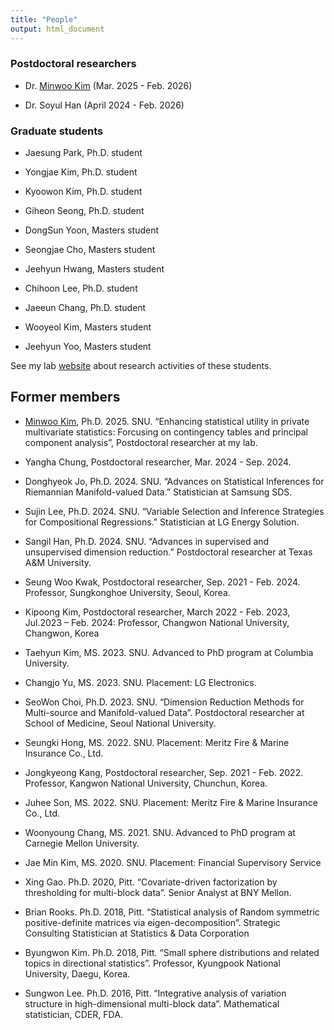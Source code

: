 ```yaml
---
title: "People"
output: html_document
---
```


### Postdoctoral researchers 

- Dr. [Minwoo Kim](https://sites.google.com/view/mwkim-stat) (Mar. 2025 - Feb. 2026)

- Dr. Soyul Han (April 2024 - Feb. 2026)

### Graduate students 
 
- Jaesung Park, Ph.D. student

- Yongjae Kim, Ph.D. student  

- Kyoowon Kim, Ph.D. student

- Giheon Seong, Ph.D. student

- DongSun Yoon, Masters student 

- Seongjae Cho, Masters student

- Jeehyun Hwang, Masters student

- Chihoon Lee, Ph.D. student

- Jaeeun Chang, Ph.D. student

- Wooyeol Kim, Masters student

- Jeehyun Yoo, Masters student

See my lab [website](https://statlet.github.io) about research activities of these students.


## Former members 

- [Minwoo Kim](https://sites.google.com/view/mwkim-stat), Ph.D. 2025. SNU. "Enhancing statistical utility in private multivariate statistics: Forcusing on contingency tables and principal component analysis", Postdoctoral researcher at my lab. 

- Yangha Chung, Postdoctoral researcher, Mar. 2024 - Sep. 2024.

- Donghyeok Jo, Ph.D. 2024. SNU. "Advances on Statistical Inferences for Riemannian Manifold-valued Data." Statistician at Samsung SDS.

- Sujin Lee, Ph.D. 2024. SNU. "Variable Selection and Inference Strategies for Compositional Regressions." Statistician at LG Energy Solution.

- Sangil Han, Ph.D. 2024. SNU. "Advances in supervised and unsupervised dimension reduction." Postdoctoral researcher at Texas A&M University. 

- Seung Woo Kwak, Postdoctoral researcher, Sep. 2021 - Feb. 2024. Professor, Sungkonghoe University, Seoul, Korea.

- Kipoong Kim, Postdoctoral researcher, March 2022 - Feb. 2023, Jul.2023 -- Feb. 2024: Professor, Changwon National University, Changwon, Korea

- Taehyun Kim, MS. 2023. SNU. Advanced to PhD program at Columbia University.

- Changjo Yu, MS. 2023. SNU. Placement: LG Electronics.

- SeoWon Choi, Ph.D. 2023. SNU. "Dimension Reduction Methods for Multi-source and Manifold-valued Data". Postdoctoral researcher at School of Medicine, Seoul National University. 
- Seungki Hong, MS. 2022. SNU. Placement: Meritz Fire & Marine Insurance Co., Ltd.

- Jongkyeong Kang, Postdoctoral researcher, Sep. 2021 - Feb. 2022. Professor, Kangwon National University, Chunchun, Korea. 

- Juhee Son, MS. 2022. SNU. Placement: Meritz Fire & Marine Insurance Co., Ltd.

- Woonyoung Chang, MS. 2021. SNU. Advanced to PhD program at Carnegie Mellon University.

- Jae Min Kim, MS. 2020. SNU. Placement: Financial Supervisory Service

- Xing Gao. Ph.D. 2020, Pitt. "Covariate-driven factorization by thresholding for multi-block data". Senior Analyst at BNY Mellon. 

- Brian Rooks. Ph.D. 2018, Pitt. "Statistical analysis of Random symmetric positive-definite matrices via eigen-decomposition". Strategic Consulting Statistician at Statistics & Data Corporation

- Byungwon Kim. Ph.D. 2018, Pitt. "Small sphere distributions and related topics in directional statistics". Professor, Kyungpook National University, Daegu, Korea.

- Sungwon Lee. Ph.D. 2016, Pitt. "Integrative analysis of variation structure in high-dimensional multi-block data". Mathematical statistician, CDER, FDA.
 